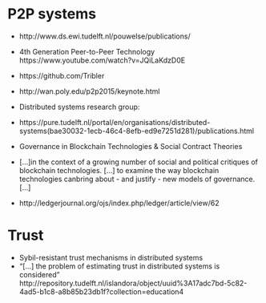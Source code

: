 

# P2P systems

- http://www.ds.ewi.tudelft.nl/pouwelse/publications/
- 4th Generation Peer-to-Peer Technology https://www.youtube.com/watch?v=JQiLaKdzD0E
- https://github.com/Tribler
- http://wan.poly.edu/p2p2015/keynote.html
- Distributed systems research group:
- https://pure.tudelft.nl/portal/en/organisations/distributed-systems(bae30032-1ecb-46c4-8efb-ed9e7251d281)/publications.html

- Governance in Blockchain Technologies & Social Contract Theories
- [...]in the context of a growing number of social and political critiques of blockchain technologies. [...] to examine the way blockchain technologies canbring about - and justify - new models of governance. [...]
- http://ledgerjournal.org/ojs/index.php/ledger/article/view/62 

# Trust

- Sybil-resistant trust mechanisms in distributed systems
- "[...] the problem of estimating trust in distributed systems is considered" http://repository.tudelft.nl/islandora/object/uuid%3A17adc7bd-5c82-4ad5-b1c8-a8b85b23db1f?collection=education4


